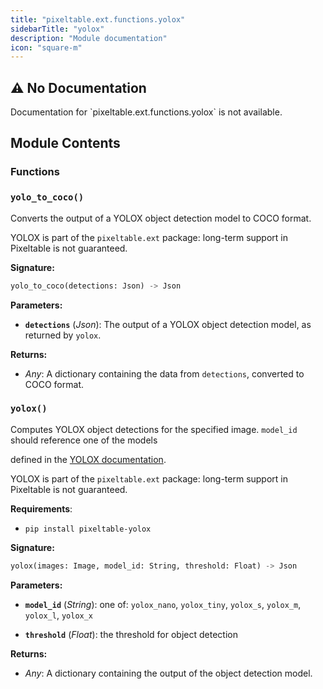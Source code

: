 ```yaml
---
title: "pixeltable.ext.functions.yolox"
sidebarTitle: "yolox"
description: "Module documentation"
icon: "square-m"
---
```


## ⚠️ No Documentation

<Warning>
Documentation for `pixeltable.ext.functions.yolox` is not available.
</Warning>

## Module Contents

### Functions

### `yolo_to_coco()`

Converts the output of a YOLOX object detection model to COCO format.


YOLOX is part of the `pixeltable.ext` package: long-term support in Pixeltable is not guaranteed.


**Signature:**

```python
yolo_to_coco(detections: Json) -> Json
```

**Parameters:**

- **`detections`** (*Json*): The output of a YOLOX object detection model, as returned by `yolox`.


**Returns:**

- *Any*: A dictionary containing the data from `detections`, converted to COCO format.


### `yolox()`

Computes YOLOX object detections for the specified image. `model_id` should reference one of the models


defined in the [YOLOX documentation](https://github.com/Megvii-BaseDetection/YOLOX).

YOLOX is part of the `pixeltable.ext` package: long-term support in Pixeltable is not guaranteed.

**Requirements**:

- `pip install pixeltable-yolox`


**Signature:**

```python
yolox(images: Image, model_id: String, threshold: Float) -> Json
```

**Parameters:**

- **`model_id`** (*String*): one of: `yolox_nano`, `yolox_tiny`, `yolox_s`, `yolox_m`, `yolox_l`, `yolox_x`

- **`threshold`** (*Float*): the threshold for object detection


**Returns:**

- *Any*: A dictionary containing the output of the object detection model.


